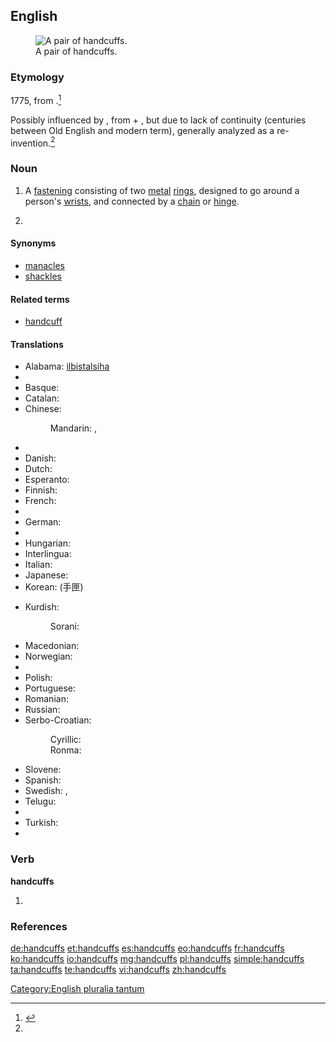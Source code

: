 ==English==
{{wikipedia}}
[[Image:Handcuffs01 2003-06-02.jpg|thumb|right|A pair of handcuffs.]]

===Etymology===
1775, from {{compound|hand|cuff|t2=end of shirtsleeve}}.<ref name="oetlyd">{{R:Online Etymology Dictionary}}</ref>

Possibly influenced by {{etyl|ang}} {{term|handcops|lang=ang}}, from {{term|hand|lang=ang}} + {{term|cops||fetter, chains|lang=ang}}, but due to lack of continuity (centuries between Old English and modern term), generally analyzed as a re-invention.<ref name="oetlyd" />

===Noun===
{{head|en|noun}}

# {{plurale tantum}} A [[fastening]] consisting of two [[metal]] [[ring]]s, designed to go around a person's [[wrist]]s, and connected by a [[chain]] or [[hinge]].
# {{plural of|handcuff}}

====Synonyms====
* [[manacles]]
* [[shackles]]

====Related terms====
* [[handcuff]]

====Translations====
{{trans-top|metal rings for fastening wrists}}
* Alabama: [[ilbistalsiha]]
* {{trreq|Arabic}}
* Basque: {{t-|eu|esku lota}}
* Catalan: {{t-|ca|manilles|f|p}}
* Chinese: 
*: Mandarin: {{t|cmn|手銬|sc=Hani}}, {{t|cmn|手铐|tr=shǒukào|sc=Hani}}
* {{trreq|Czech}}
* Danish: {{t-|da|håndjern|n|p}}
* Dutch: {{t+|nl|handboeien}}
* Esperanto: {{t-|eo|mankateno|xs=Esperanto}}
* Finnish: {{t-|fi|käsiraudat|p}}
* French: {{t+|fr|menottes|f|p}}
* {{trreq|Georgian}}
* German: {{t+|de|Handschellen|f|p}}
* {{trreq|Hindi}}
* Hungarian: {{t+|hu|bilincs}}
* Interlingua: {{t-|ia|manica}}
* Italian: {{t-|it|manette|f}}
* Japanese: {{t-|ja|手錠|tr=てじょう, tejō|sc=Jpan}}
* Korean: {{t+|ko|수갑|tr=sugap|sc=Kore}} (手匣)
{{trans-mid}}
* Kurdish:
*: Sorani: {{t|ku|که‌له‌پچه‌|sc=ku-Arab}}
* Macedonian: {{t-|mk|лисици|f|p|tr=lísici|sc=Cyrl}}
* Norwegian: {{t-|no|håndjern|n}}
* {{trreq|Persian}}
* Polish: {{t-|pl|kajdanki|p}}
* Portuguese: {{t+|pt|algema|m}}
* Romanian: {{t-|ro|cătușe}}
* Russian: {{t+|ru|наручники|m|p|tr=narúčniki|sc=Cyrl}}
* Serbo-Croatian:
*: Cyrillic: {{t-|sh|лисице|f|p}}
*: Ronma: {{t-|sh|lisice|f|p}}
* Slovene: {{t-|sl|lisice|f|p}}
* Spanish: {{t+|es|esposas|f|p}}
* Swedish: {{t|sv|handbojor|c|p}}, {{t|sv|handklovar|c|p}}
* Telugu: {{t+|te|సంకెళ్ళు|tr=sankeLLu}}
* {{trreq|Thai}}
* Turkish: {{t+|tr|kelepçe}}
* {{trreq|Vietnamese}}
{{trans-bottom}}

===Verb===
'''handcuffs'''

# {{third-person singular of|handcuff}}

===References===
<references/>

[[Category:English pluralia tantum]]

[[de:handcuffs]]
[[et:handcuffs]]
[[es:handcuffs]]
[[eo:handcuffs]]
[[fr:handcuffs]]
[[ko:handcuffs]]
[[io:handcuffs]]
[[mg:handcuffs]]
[[pl:handcuffs]]
[[simple:handcuffs]]
[[ta:handcuffs]]
[[te:handcuffs]]
[[vi:handcuffs]]
[[zh:handcuffs]]